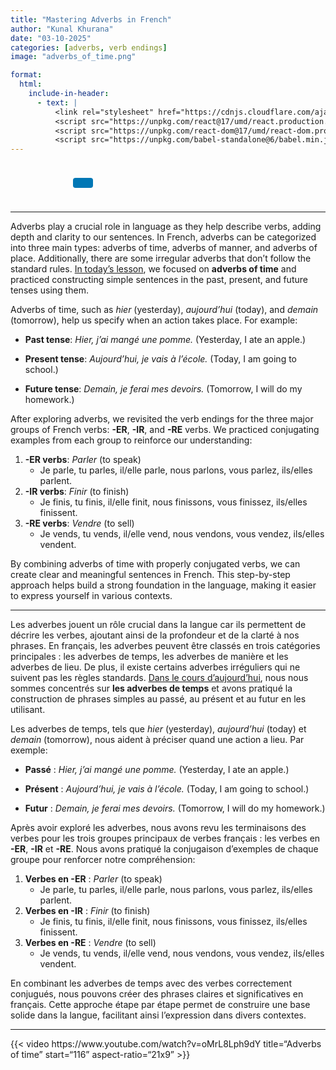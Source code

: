 ```yaml
---
title: "Mastering Adverbs in French"
author: "Kunal Khurana"
date: "03-10-2025"
categories: [adverbs, verb endings]
image: "adverbs_of_time.png"

format:
  html:
    include-in-header:
      - text: |
          <link rel="stylesheet" href="https://cdnjs.cloudflare.com/ajax/libs/font-awesome/6.0.0/css/all.min.css">
          <script src="https://unpkg.com/react@17/umd/react.production.min.js"></script>
          <script src="https://unpkg.com/react-dom@17/umd/react-dom.production.min.js"></script>
          <script src="https://unpkg.com/babel-standalone@6/babel.min.js"></script>
---
```


::: {style="text-align: left; padding: 10px;"}
<a href="mailto:info@frenchwithkunal.ca" target="_blank" style="margin: 0 10px; color: #000;"><i class="fas fa-envelope fa-lg"></i></a> <a href="https://www.instagram.com/frenchwithkunal" target="_blank" style="margin: 0 10px; color: #E1306C;"><i class="fab fa-instagram fa-lg"></i></a> <a href="https://frenchwithkunal.ca" target="_blank" style="margin: 0 10px; color: #0077b5;"><i class="fas fa-globe fa-lg"></i></a> <a href="https://whatsapp.com/channel/0029Vb57n2e7dmegpjYpyi3V" target="_blank" style="margin: 0 10px; color: #25D366;"><i class="fab fa-whatsapp fa-lg"></i></a> <button onclick="copyLink()" style="background-color: #0077b5; color: white; padding: 8px 16px; border: none; border-radius: 4px; cursor: pointer; margin-left: 10px;"> <i class="fas fa-copy"></i> </button> [Link copied!]{#copy-message style="margin-left: 10px; color: green; display: none;"}
:::





<div id="react-root"></div>
 <script type="text/babel">
 const ProfilePage = () => {
  const { useState, useEffect } = React;
  const [redirectCounter, setRedirectCounter] = useState(4);
  const [isRedirecting, setIsRedirecting] = useState(false);

  const isFrench = document.documentElement.lang === "fr";

  const translations = {
    noAccess: isFrench 
      ? "Vous n'avez pas accès à cette page."
      : "You don't have access to this page.",
    subscribe: isFrench
      ? "Veuillez vous abonner pour obtenir l'accès."
      : "Please subscribe to gain access.",
    redirecting: isFrench
      ? `Redirection vers la page d'abonnement dans ${redirectCounter} secondes...`
      : `Redirecting to subscription page in ${redirectCounter} seconds...`
  };

  const refreshToken = async () => {
    const storedRefreshToken = localStorage.getItem("refreshToken");

    if (!storedRefreshToken) {
      window.location.href = "/login.html";
      return null;
    }

    try {
      const response = await fetch("https://frenchwithkunal-cdf6ea3f88ce.herokuapp.com/api/v1/auth/refresh-token", {
        method: "POST",
        headers: {
          "Content-Type": "application/json",
        },
        body: JSON.stringify({ refreshToken: storedRefreshToken }),
      });

      if (!response.ok) {
        localStorage.removeItem("accessToken");
        localStorage.removeItem("refreshToken");
        window.location.href = "/login.html";
        return null;
      }

      const data = await response.json();
      localStorage.setItem("accessToken", data.accessToken);
      return data.accessToken;
    } catch (error) {
      localStorage.removeItem("accessToken");
      localStorage.removeItem("refreshToken");
      window.location.href = "/login.html";
      return null;
    }
  };

  const fetchWithAuth = async (url, options = {}) => {
    let accessToken = localStorage.getItem("accessToken");

    options.headers = {
      ...options.headers,
      Authorization: `Bearer ${accessToken}`,
      "Content-Type": "application/json",
    };

    let response = await fetch(url, options);

    if (response.status === 401) {
      console.log("Access token expired, attempting to refresh...");

      // Refresh token
      accessToken = await refreshToken();

      if (!accessToken) return null;

      options.headers.Authorization = `Bearer ${accessToken}`;
      response = await fetch(url, options);
    }

    return response.json();
  };

  const showNoAccessMessage = () => {
    setIsRedirecting(true);
    
    const noAccessMessage = `
      <div style="text-align: center; padding: 20px;">
        <h2>${translations.noAccess}</h2>
        <p>${translations.subscribe}</p>
        <p>${translations.redirecting}</p>
      </div>
    `;
    document.body.innerHTML = noAccessMessage;
    
    // Start countdown and redirect
    const redirectInterval = setInterval(() => {
      setRedirectCounter((prev) => {
        const newCounter = prev - 1;
        if (newCounter <= 0) {
          clearInterval(redirectInterval);
          window.location.href = "https://frenchwithkunal.ca/payment.html";
        }
        
        // Update the countdown text
        const countdownElement = document.querySelector('p:last-child');
        if (countdownElement) {
          countdownElement.textContent = isFrench
            ? `Redirection vers la page d'abonnement dans ${newCounter} secondes...`
            : `Redirecting to subscription page in ${newCounter} seconds...`;
        }
        
        return newCounter;
      });
    }, 1000);
  };

  useEffect(() => {
    const storedToken = localStorage.getItem('accessToken');

    if(!storedToken) {
      showNoAccessMessage();
    } else {
      const fetchData = async() => {
        const data = await fetchWithAuth("https://frenchwithkunal-cdf6ea3f88ce.herokuapp.com/api/v1/auth/me", {
          method: "POST",
        });

        if (data && data.data && data.data.hasAccess) {
          console.log(data);
        } else {
          showNoAccessMessage();
        }
      };
      fetchData();
    }
  }, []);

  return (
    <div></div>
  );
};

ReactDOM.render(
  <ProfilePage />,
  document.getElementById('react-root')
);
 </script>


------------------------------------------------------------------------

::: {.content-visible when-profile="english"}

Adverbs play a crucial role in language as they help describe verbs, adding depth and clarity to our sentences. In French, adverbs can be categorized into three main types: adverbs of time, adverbs of manner, and adverbs of place. Additionally, there are some irregular adverbs that don’t follow the standard rules. [In today’s lesson](https://drive.google.com/file/d/1HTWslCP1jMCUZp_6T_TkQVFAk_3AQg09/view?usp=drive_link), we focused on **adverbs of time** and practiced constructing simple sentences in the past, present, and future tenses using them.

Adverbs of time, such as *hier* (yesterday), *aujourd’hui* (today), and *demain* (tomorrow), help us specify when an action takes place. For example:

-   **Past tense**: *Hier, j’ai mangé une pomme.* (Yesterday, I ate an apple.)

-   **Present tense**: *Aujourd’hui, je vais à l’école.* (Today, I am going to school.)

-   **Future tense**: *Demain, je ferai mes devoirs.* (Tomorrow, I will do my homework.)

After exploring adverbs, we revisited the verb endings for the three major groups of French verbs: **-ER**, **-IR**, and **-RE** verbs. We practiced conjugating examples from each group to reinforce our understanding:

1.  **-ER verbs**: *Parler* (to speak)
    -   Je parle, tu parles, il/elle parle, nous parlons, vous parlez, ils/elles parlent.
2.  **-IR verbs**: *Finir* (to finish)
    -   Je finis, tu finis, il/elle finit, nous finissons, vous finissez, ils/elles finissent.
3.  **-RE verbs**: *Vendre* (to sell)
    -   Je vends, tu vends, il/elle vend, nous vendons, vous vendez, ils/elles vendent.

By combining adverbs of time with properly conjugated verbs, we can create clear and meaningful sentences in French. This step-by-step approach helps build a strong foundation in the language, making it easier to express yourself in various contexts.

------------------------------------------------------------------------
:::

::: {.content-visible when-profile="french"}


Les adverbes jouent un rôle crucial dans la langue car ils permettent de décrire les verbes, ajoutant ainsi de la profondeur et de la clarté à nos phrases. En français, les adverbes peuvent être classés en trois catégories principales : les adverbes de temps, les adverbes de manière et les adverbes de lieu. De plus, il existe certains adverbes irréguliers qui ne suivent pas les règles standards. [Dans le cours d’aujourd’hui](https://drive.google.com/file/d/1HTWslCP1jMCUZp_6T_TkQVFAk_3AQg09/view?usp=drive_link), nous nous sommes concentrés sur **les adverbes de temps** et avons pratiqué la construction de phrases simples au passé, au présent et au futur en les utilisant.

Les adverbes de temps, tels que *hier* (yesterday), *aujourd’hui* (today) et *demain* (tomorrow), nous aident à préciser quand une action a lieu. Par exemple:

-   **Passé** : *Hier, j’ai mangé une pomme.* (Yesterday, I ate an apple.)

-   **Présent** : *Aujourd’hui, je vais à l’école.* (Today, I am going to school.)

-   **Futur** : *Demain, je ferai mes devoirs.* (Tomorrow, I will do my homework.)

Après avoir exploré les adverbes, nous avons revu les terminaisons des verbes pour les trois groupes principaux de verbes français : les verbes en **-ER**, **-IR** et **-RE**. Nous avons pratiqué la conjugaison d’exemples de chaque groupe pour renforcer notre compréhension:

1.  **Verbes en -ER** : *Parler* (to speak)
    -   Je parle, tu parles, il/elle parle, nous parlons, vous parlez, ils/elles parlent.
2.  **Verbes en -IR** : *Finir* (to finish)
    -   Je finis, tu finis, il/elle finit, nous finissons, vous finissez, ils/elles finissent.
3.  **Verbes en -RE** : *Vendre* (to sell)
    -   Je vends, tu vends, il/elle vend, nous vendons, vous vendez, ils/elles vendent.

En combinant les adverbes de temps avec des verbes correctement conjugués, nous pouvons créer des phrases claires et significatives en français. Cette approche étape par étape permet de construire une base solide dans la langue, facilitant ainsi l’expression dans divers contextes.

------------------------------------------------------------------------
:::



{{< video https://www.youtube.com/watch?v=oMrL8Lph9dY
    title="Adverbs of time"
    start="116"
    aspect-ratio="21x9" 
>}}